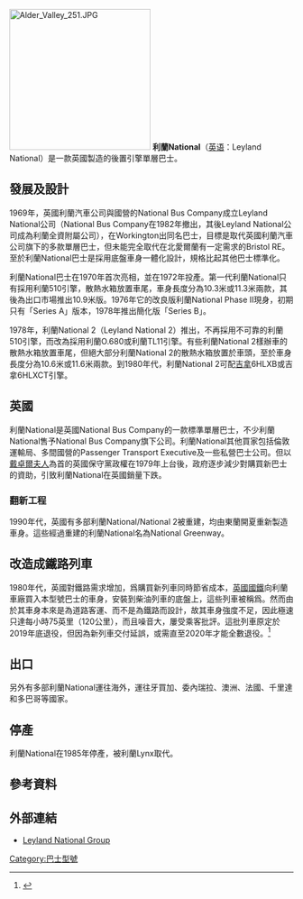 [[File:Alder_Valley_251.JPG|250px]]
'''利蘭National'''（[[英语|英语]]：Leyland National）是一款英國製造的後置引擎單層巴士。

==發展及設計== 
1969年，英國利蘭汽車公司與國營的National Bus Company成立Leyland National公司（National Bus Company在1982年撤出，其後Leyland National公司成為利蘭全資附屬公司），在Workington出同名巴士，目標是取代英國利蘭汽車公司旗下的多款單層巴士，但未能完全取代在北愛爾蘭有一定需求的Bristol RE。至於利蘭National巴士是採用底盤車身一體化設計，規格比起其他巴士標準化。

利蘭National巴士在1970年首次亮相，並在1972年投產。第一代利蘭National只有採用利蘭510引擎，散熱水箱放置車尾，車身長度分為10.3米或11.3米兩款，其後為出口市場推出10.9米版。1976年它的改良版利蘭National Phase II現身，初期只有「Series A」版本，1978年推出簡化版「Series B」。

1978年，利蘭National 2（Leyland National 2）推出，不再採用不可靠的利蘭510引擎，而改為採用利蘭O.680或利蘭TL11引擎。有些利蘭National 2樣辦車的散熱水箱放置車尾，但絕大部分利蘭National 2的散熱水箱放置於車頭，至於車身長度分為10.6米或11.6米兩款。到1980年代，利蘭National 2可配[[吉拿|吉拿]]6HLXB或吉拿6HLXCT引擎。

==英國==
利蘭National是英國National Bus Company的一款標準單層巴士，不少利蘭National售予National Bus Company旗下公司。利蘭National其他買家包括倫敦運輸局、多間國營的Passenger Transport Executive及一些私營巴士公司。但以[[戴卓爾夫人|戴卓爾夫人]]為首的英國保守黨政權在1979年上台後，政府逐步減少對購買新巴士的資助，引致利蘭National在英國銷量下跌。

===翻新工程===
1990年代，英國有多部利蘭National/National 2被重建，均由東蘭開夏重新製造車身。這些經過重建的利蘭National名為National Greenway。

==改造成鐵路列車==
1980年代，英國對鐵路需求增加，爲購買新列車同時節省成本，[[英國國鐵|英國國鐵]]向利蘭車廠買入本型號巴士的車身，安裝到柴油列車的底盤上，這些列車被稱爲{{Link-en|Pacer|Pacer (train)}}。然而由於其車身本來是為道路客運、而不是為鐵路而設計，故其車身強度不足，因此極速只達每小時75英里（120公里），而且噪音大，屢受乘客批評。這批列車原定於2019年底退役，但因為新列車交付延誤，或需直至2020年才能全數退役。<ref>{{cite web|url=https://gaus.ee/2019/11/pacer-train-nengland/|title=北英「巴士改火車」退役無期？|author=<!--Staff writer(s); no by-line.-->|date=2019-08-11|website=寰雨膠事錄Gaus.ee|accessdate=2020-01-31|archive-date=2020-08-14|archive-url=https://web.archive.org/web/20200814223035/https://gaus.ee/2019/11/pacer-train-nengland/|dead-url=no}}</ref>

==出口==
另外有多部利蘭National運往海外，運往牙買加、委內瑞拉、澳洲、法國、千里達和多巴哥等國家。

==停產==
利蘭National在1985年停產，被利蘭Lynx取代。

== 參考資料 ==
{{Reflist}}

==外部連結==
{{commons cat|Leyland National}}
* [https://web.archive.org/web/20111007141643/http://www.leylandnationalgroup.org/ Leyland National Group]

{{reflist}}

{{Leyland buses}}
[[Category:巴士型號|Category:巴士型號]]